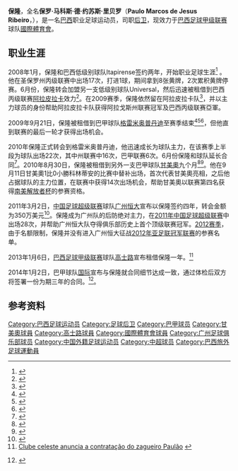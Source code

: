 {{noteTA
|G1=Football
|G2=南美球會
}}

{{Football player infobox 
| playername = 保隆<br>Paulão 
| image = 	
| fullname = Paulo Marcos de Jesus Ribeiro 
| nickname =坦克、暴龙
| height = {{height|m=1.87}}
| dateofbirth = {{birth date and age|1986|2|25}} 
| cityofbirth = [[萨尔瓦多_(巴西)|萨尔瓦多]] 
| countryofbirth = [[巴西|巴西]] 
| currentclub = [[國際體育會|國際體育會]]
| clubnumber = 25
| position = [[后卫_(足球)|后卫]]
| youthyears = 
| youthclubs = 
| years = 2008 <br> 2008–2009 <br> 2008–2009 <br> 2009 <br> 2010–2011<br> 2010–2011<br> 2011–2013 <br> 2013 <br> 2014–
| clubs = Itapirense <br> Universal <br>→ [[阿拉皮拉卡足球俱乐部|阿拉皮拉卡]] (租借) <br> → [[Grêmio_Prudente_Futebol|格雷米奥普丹迪]] (租借) <br> [[Grêmio_Prudente_Futebol|格雷米奥普丹迪]] <br> → [[甘美奧阿雷格里港足球會|甘美奧]] (租借) <br> [[广州恒大|广州恒大]] <br> → [[高士路體育會|高士路]] (租借)<br> [[國際體育會|國際體育會]]
| caps(goals) ={{0}}{{0}}0 {{0}}{{0}}(0) <br> {{0}}{{0}}0 {{0}}{{0}}(0) <br>  {{0}}16 {{0}}{{0}}(0) <br> {{0}}{{0}}1 {{0}}{{0}}(0) <br> {{0}}{{0}}6 {{0}}{{0}}(0) <br> {{0}}14 {{0}}{{0}}(0)<br>{{0}}47 {{0}}{{0}}(0) <br>{{0}}2 {{0}}{{0}}(1) <br>{{0}}0 {{0}}{{0}}(0) 
| nationalyears = 
| nationalteam = 
| nationalcaps(goals) = 
| pcupdate = 2013年11月23日
| ntupdate = 2011年3月3日
}}
'''保隆'''，全名'''保罗·马科斯·德·约苏斯·里贝罗'''（'''Paulo Marcos de Jesus Ribeiro'''，{{bd|1986年|2月25日|||P}}），是一名[[巴西|巴西]]职业足球运动员，司职[[后卫_(足球)|后卫]]，现效力于[[巴西足球甲级联赛|巴西足球甲级联赛]]球队[[國際體育會|國際體育會]]。

==职业生涯==
2008年1月，保隆和巴西低级别球队Itapirense签约两年，开始职业足球生涯<ref>{{cite web|url=http://www2.cbf.com.br/php/bid.php?d=12/03/2008&uf=SP|title=Boletim Informativo Diário Eletrônico (BID-E) Relação Pela Data 12/03/2008|date=12 March 2008|work=CBF|access-date=2011-03-04|archive-url=https://web.archive.org/web/20120526085326/http://www2.cbf.com.br/php/bid.php?d=12%2F03%2F2008&uf=SP|archive-date=2012-05-26|dead-url=yes}}</ref> 。他在圣保罗州丙级联赛中出场17次，打进1球，期间拿到8张黄牌，2次累积黄牌停赛。6月份，保隆转会加盟另一支低级别球队Universal，然后迅速被租借到巴西丙级联赛[[阿拉皮拉卡足球俱乐部|阿拉皮拉卡]]效力<ref>{{cite web|url=http://www2.cbf.com.br/php/bid.php?d=03/07/2008&uf=AL|title=Boletim Informativo Diário Eletrônico (BID-E) Relação Pela Data 03/07/2008|date=3 July 2008|work=CBF|access-date=2011-03-04|archive-url=https://web.archive.org/web/20120526085333/http://www2.cbf.com.br/php/bid.php?d=03%2F07%2F2008&uf=AL|archive-date=2012-05-26|dead-url=yes}}</ref>。在2009赛季，保隆依然留在阿拉皮拉卡队<ref>{{cite web|url=http://www2.cbf.com.br/php/bid.php?d=16/01/2009&uf=AL|title=Boletim Informativo Diário Eletrônico (BID-E) Relação Pela Data 16/01/2009|date=16 January 2009|accessdate=4 March 2011|work=CBF|archiveurl=https://www.webcitation.org/5wvM6ayeo?url=http://www2.cbf.com.br/php/bid.php?d=16%2F01%2F2009|archivedate=2011-03-04|dead-url=yes}}</ref>，并以主力球员的身份帮助阿拉皮拉卡队获得阿拉戈斯州联赛冠军及巴西丙级联赛亞軍。

2009年9月21日，保隆被租借到巴甲球队[[Grêmio_Prudente_Futebol|格雷米奥普丹迪]]至赛季结束<ref name=ASA>{{cite news|url=http://www.asa-arapiraca.com.br/exibenoticia.php?id=427|title=Paulão e Nena rescindem contrato|trans_title=Paulão & Nena rescinded contract|date=24 September 2009|accessdate=4 March 2011|work=Agremiação Sportiva Arapiraquense|first=Igor|last=Castro|archive-url=https://web.archive.org/web/20110706150905/http://www.asa-arapiraca.com.br/exibenoticia.php?id=427|archive-date=2011-07-06|dead-url=yes}}</ref><ref>{{cite web|url=http://www2.cbf.com.br/php/bid.php?d=24/09/2009&uf=SP|title=Boletim Informativo Diário Eletrônico (BID-E) Relação Pela Data 24/09/2009|date=24 September 2009|accessdate=4 March 2011|work=CBF|archiveurl=https://www.webcitation.org/5wvMXUFzv?url=http://www2.cbf.com.br/php/bid.php?d=24%2F09%2F2009|archivedate=2011-03-04|dead-url=yes}}</ref><ref>{{cite news|url=http://www.gremiopp.com.br/futebol/institucional/noticia.php?noticia=313|title=Grêmio Barueri anuncia pacote de reforços|trans_title=Grêmio Barueri announces package of reinforcement|date=25 September 2009|accessdate=4 March 2011|work=Grêmio Recreativo Barueri|archive-url=https://web.archive.org/web/20110706152648/http://www.gremiopp.com.br/futebol/institucional/noticia.php?noticia=313|archive-date=2011-07-06|dead-url=yes}}</ref>，但他直到联赛的最后一轮才获得出场机会。

2010年保隆正式转会到格雷米奥普丹迪，他迅速成长为球队主力，在该赛季上半段为球队出场22次，其中州联赛中16次，巴甲联赛6次。6月份保隆和球队延长合同<ref>{{cite web|url=http://www2.cbf.com.br/php/bid.php?d=29/06/2010&uf=SP|title=Boletim Informativo Diário Eletrônico (BID-E) Relação Pela Data 29/06/2010|date=29 June 2010|accessdate=4 March 2011|work=CBF|archiveurl=https://www.webcitation.org/5wvNfbfRE?url=http://www2.cbf.com.br/php/bid.php?d=29%2F06%2F2010|archivedate=2011-03-04|dead-url=yes}}</ref>。2010年8月30日，保隆被租借到另外一支巴甲球队[[甘美奧阿雷格里港足球會|甘美奧]]九个月<ref>{{cite news|url=http://www.gremio.net/news/view.aspx?id=11249|title=GRÊMIOTV: PAULÃO É APRESENTADO OFICIALMENTE|date=30 August 2010|accessdate=3 March 2011|work=Gremio FBPA|archive-url=https://web.archive.org/web/20110723140421/http://www.gremio.net/news/view.aspx?id=11249|archive-date=2011-07-23|dead-url=yes}}</ref><ref>{{cite web|url=http://www2.cbf.com.br/php/bid.php?d=31/08/2010&uf=RS|title=Boletim Informativo Diário Eletrônico (BID-E) Relação Pela Data 31/08/2010|date=31 August 2010|accessdate=4 March 2011|work=CBF|archiveurl=https://www.webcitation.org/5wvOAWaOM?url=http://www2.cbf.com.br/php/bid.php?d=31%2F08%2F2010|archivedate=2011-03-04|dead-url=yes}}</ref>。他在9月11日甘美奧1比0小勝科林蒂安的比赛中替补出场，首次代表甘美奧亮相，之后他占据球队的主力位置，在联赛中获得14次出场机会，帮助甘美奧以联赛第四名获得[[南美解放者杯|南美解放者杯]]的参赛资格。

2011年3月2日，[[中国足球超级联赛|中国足球超级联赛]]球队[[广州恒大足球俱乐部|广州恒大]]宣布以保隆签约四年，转会金额为350万美元<ref>{{Cite web |url=http://sports.sohu.com/20110303/n279633714.shtml |title=恒大350万美元签强援 4年长约锁定巴西豪门铁闸 |accessdate=2011-03-03 |archive-date=2019-09-13 |archive-url=https://web.archive.org/web/20190913120254/http://sports.sohu.com/20110303/n279633714.shtml |dead-url=no }}</ref>。保隆成为广州队的后防绝对主力，在[[2011年中国足球超级联赛|2011年中国足球超级联赛]]中出场28次，并帮助广州恒大队夺得俱乐部历史上首个顶级联赛冠军。[[广州恒大足球俱乐部2012赛季|2012赛季]]，由于名额限制，保隆并没有进入广州恒大征战[[2012年亚足联冠军联赛|2012年亚足联冠军联赛]]的参赛名单。

2013年1月6日，[[巴西足球甲级联赛|巴西足球甲级联赛]]球队[[高士路體育會|高士路]]宣布租借保隆一年。<ref>[http://www.cruzeiro.com.br/index.php?section=conteudo&id=1944 Clube celeste anuncia a contratação do zagueiro Paulão] {{Wayback|url=http://www.cruzeiro.com.br/index.php?section=conteudo&id=1944 |date=20140103113147 }}{{pt icon}}</ref>

2014年1月2日，巴甲球队[[國際體育會|国际]]宣布与保隆就合同细节达成一致，通过体检后双方将签署一份为期三年的合同。<ref>{{cite press release|title=Inter acerta com o zagueiro Paulão|date=2014-01-02|url=http://www.internacional.com.br/pagina.php?modulo=2&setor=18&codigo=22113|publisher=[[國際體育會|國際體育會]]|access-date=2014-01-03|archive-date=2014-01-03|archive-url=https://web.archive.org/web/20140103071226/http://www.internacional.com.br/pagina.php?modulo=2&setor=18&codigo=22113|dead-url=no}} {{pt icon}}</ref>。

== 参考资料 ==
{{reflist}}

{{2011年中超分类名单广州}}
{{2012年中超分类名单广州恒大}}

{{DEFAULTSORT:Paulao}}
[[Category:巴西足球运动员|Category:巴西足球运动员]]
[[Category:足球后卫|Category:足球后卫]]
[[Category:巴甲球员|Category:巴甲球员]]
[[Category:甘美奧球員|Category:甘美奧球員]]
[[Category:高士路球員|Category:高士路球員]]
[[Category:國際體育會球員|Category:國際體育會球員]]
[[Category:广州足球俱乐部球员|Category:广州足球俱乐部球员]]
[[Category:中国外籍足球运动员|Category:中国外籍足球运动员]]
[[Category:中超球员|Category:中超球员]]
[[Category:巴西旅外足球運動員|Category:巴西旅外足球運動員]]